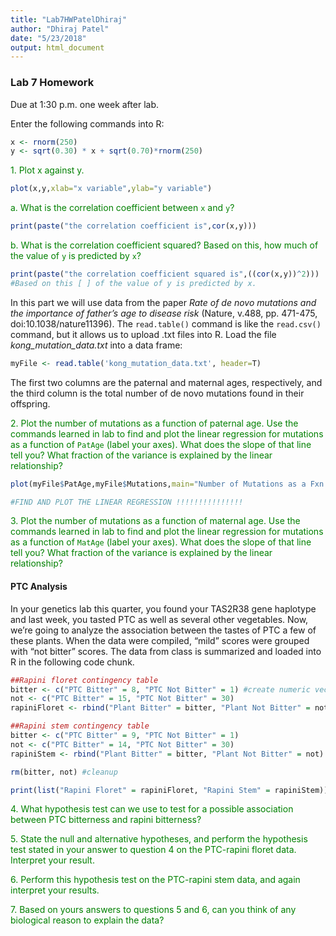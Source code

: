 ```yaml
---
title: "Lab7HWPatelDhiraj"
author: "Dhiraj Patel"
date: "5/23/2018"
output: html_document
---
```

### Lab 7 Homework

Due at 1:30 p.m. one week after lab.

Enter the following commands into R:

```r
x <- rnorm(250)
y <- sqrt(0.30) * x + sqrt(0.70)*rnorm(250)
```

<span style="color:green">
1.  Plot x against y.
</span>

```r
plot(x,y,xlab="x variable",ylab="y variable")
```


<span style="color:green">
a.	What is the correlation coefficient between `x` and `y`? 
</span>

```r
print(paste("the correlation coefficient is",cor(x,y)))
```


<span style="color:green">
b.	What is the correlation coefficient squared? Based on this, how much of the value of `y` is predicted by `x`?
</span>

```r
print(paste("the correlation coefficient squared is",((cor(x,y))^2)))
#Based on this [ ] of the value of y is predicted by x. 

```


In this part we will use data from the paper *Rate of de novo mutations and the importance of father's age to disease risk* (Nature, v.488, pp. 471-475, doi:10.1038/nature11396). The `read.table()` command is like the `read.csv()` command, but it allows us to upload .txt files into R. Load the file *kong_mutation_data.txt* into a data frame:

```r
myFile <- read.table('kong_mutation_data.txt', header=T)
```

The first two columns are the paternal and maternal ages, respectively, and the third column is the total number of de novo mutations found in their offspring.

<span style="color:green">
2.	Plot the number of mutations as a function of paternal age. Use the commands learned in lab to find and plot the linear regression for mutations as a function of `PatAge` (label your axes). What does the slope of that line tell you? What fraction of the variance is explained by the linear relationship?
</span>

```r
plot(myFile$PatAge,myFile$Mutations,main="Number of Mutations as a Fxn of Paternal Age",xlab="Paternal Age (years)",ylab="Number of Mutations")

#FIND AND PLOT THE LINEAR REGRESSION !!!!!!!!!!!!!!!
```


<span style="color:green">
3.	Plot the number of mutations as a function of maternal age. Use the commands learned in lab to find and plot the linear regression for mutations as a function of `MatAge` (label your axes). What does the slope of that line tell you? What fraction of the variance is explained by the linear relationship?
</span>

#### PTC Analysis
In your genetics lab this quarter, you found your TAS2R38 gene haplotype and last week, you tasted PTC as well as several other vegetables. Now, we're going to analyze the association between the tastes of PTC a few of these plants. When the data were compiled, "mild" scores were grouped with "not bitter" scores. The data from class is summarized and loaded into R in the following code chunk.

```r
##Rapini floret contingency table
bitter <- c("PTC Bitter" = 8, "PTC Not Bitter" = 1) #create numeric vector with column names
not <- c("PTC Bitter" = 15, "PTC Not Bitter" = 30)
rapiniFloret <- rbind("Plant Bitter" = bitter, "Plant Not Bitter" = not) #bind row vectors to create matrix

##Rapini stem contingency table
bitter <- c("PTC Bitter" = 9, "PTC Not Bitter" = 1)
not <- c("PTC Bitter" = 14, "PTC Not Bitter" = 30)
rapiniStem <- rbind("Plant Bitter" = bitter, "Plant Not Bitter" = not)

rm(bitter, not) #cleanup

print(list("Rapini Floret" = rapiniFloret, "Rapini Stem" = rapiniStem))
```

<span style="color:green">
4.	 What hypothesis test can we use to test for a possible association between PTC bitterness and rapini bitterness?
</span>

<span style="color:green">
5.	State the null and alternative hypotheses, and perform the hypothesis test stated in your answer to question 4 on the PTC-rapini floret data. Interpret your result.
</span>

<span style="color:green">
6.  Perform this hypothesis test on the PTC-rapini stem data, and again interpret your results. \span

<span style="color:green">
7. Based on yours answers to questions 5 and 6, can you think of any biological reason to explain the data?
</span>
